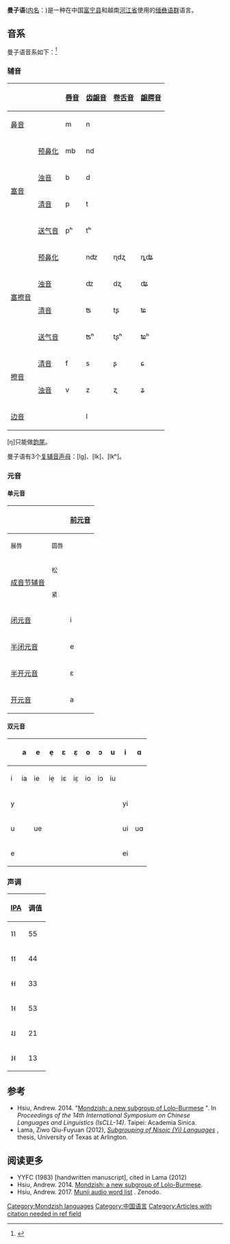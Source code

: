 {{Infobox language
|name=曼子语
|nativename=
|states=中国
|ethnicity=[[彝族|彝族]]
|speakers=2,000?
|date=1983
|ref=<ref name=YYFC>YYFC. 1983. [handwritten manuscript], cited in Lama (2012)</ref>
|familycolor=汉藏语系
|fam1=([[藏缅语族|藏缅语族]])
|fam2=[[缅彝语群|缅彝语群]]
|fam3=[[曼子语支|曼子语支]]
|script=
|iso3=none
|glotto=mond1267
|glottorefname=Mondzi
}}

'''曼子语'''([[外名与内名|内名]]：''{{IPA|mo21 ndʑi21}}'')是一种在中国[[富宁县|富宁县]]和越南[[河江省|河江省]]使用的[[缅彝语群|缅彝语群]]语言。

==音系==
曼子语音系如下：<ref>{{Cite journal|last=Lama|first=Ziwo Qiu-Fuyuan|date=2012-07-25|title=Subgrouping Of Nisoic (Yi) Languages: A Study From The Perspectives Of Shared Innovation And Phylogenetic Estimation|url=https://rc.library.uta.edu/uta-ir/handle/10106/11161|language=en|journal=|access-date=2021-03-27|archive-date=2020-05-18|archive-url=https://web.archive.org/web/20200518095449/https://rc.library.uta.edu/uta-ir/handle/10106/11161|dead-url=no}}</ref>

===辅音===
{| class="wikitable"
! colspan="2" |
![[唇音|唇音]]
![[齿龈音|齿龈音]]
![[卷舌音|卷舌音]]
![[龈腭音|龈腭音]]
![[软腭音|软腭音]]
|-
! colspan="2" |[[鼻音|鼻音]]
|m
|n
|
|
|(ŋ)
|-
! rowspan="4" |[[塞音|塞音]]
![[预鼻化|预鼻化]]
|mb
|nd
|
|
|ŋg
|-
![[浊音|浊音]]
|b
|d
|
|
|g
|-
![[清音|清音]]
|p
|t
|
|
|k
|-
![[送气音|送气音]]
|pʰ
|tʰ
|
|
|kʰ
|-
! rowspan="4" |[[塞擦音|塞擦音]]
![[预鼻化|预鼻化]]
|
|nʣ
|ɳdʐ
|ȵʥ
|
|-
![[浊音|浊音]]
|
|ʣ
|dʐ
|ʥ
|
|-
![[清音|清音]]
|
|ʦ
|tʂ
|ʨ
|
|-
![[送气音|送气音]]
|
|ʦʰ
|tʂʰ
|ʨʰ
|
|-
! rowspan="2" |[[擦音|擦音]]
![[清音|清音]]
|f
|s
|ʂ
|ɕ
|x
|-
![[浊音|浊音]]
|v
|z
|ʐ
|ʑ
|ɣ
|-
! colspan="2" |[[边音|边音]]
|
|l
|
|
|
|}
[ŋ]只能做[[韵尾|韵尾]]。

曼子语有3个[[复辅音|复辅音声母]]：[lg]、[lk]、[lkʰ]。 

===元音===
====单元音====
{| class="wikitable"
! colspan="2" rowspan="2" |
! colspan="2" |[[前元音|前元音]]
! rowspan="2" |非前
|-
!<small>展唇</small>
!<small>圆唇</small>
|-
! rowspan="2" |[[成音节辅音|成音节辅音]]
!<small>松</small>
|
|
|ɿ
|-
!<small>紧</small>
|
|
|ɿ̠
|-
! colspan="2" |[[闭元音|闭元音]]
|i
|
|u
|-
! colspan="2" |[[半闭元音|半闭元音]]
|e
|ø
|o
|-
! colspan="2" |[[半开元音|半开元音]]
|ɛ
|
|ɔ
|-
! colspan="2" |[[开元音|开元音]]
|a
|
|ɑ
|}

====双元音====
{| class="wikitable"
!
!a
!e
!e̠
!ɛ
!ɛ̠
!o
!ɔ
!u
!i
!ɑ
|-
!i
|ia
|ie
|ie̠
|iɛ
|iɛ̠
|io
|iɔ
|iu
|
|
|-
!y
|
|
|
|
|
|
|
|
|yi
|
|-
!u
|
|ue
|
|
|
|
|
|
|ui
|uɑ
|-
!e
|
|
|
|
|
|
|
|
|ei
|
|}

===声调===
{| class="wikitable"
![[国际音标|IPA]]
!调值
|-
|˥˥
|55
|-
|˦˦
|44
|-
|˧˧
|33
|-
|˥˧
|53
|-
|˨˩
|21
|-
|˩˧
|13
|}

==参考==
{{reflist}}
*Hsiu, Andrew. 2014. "[http://iscll-14.ling.sinica.edu.tw/files-pdf/Papers/Session2/Hsiu.pdf Mondzish: a new subgroup of Lolo-Burmese] {{Wayback|url=http://iscll-14.ling.sinica.edu.tw/files-pdf/Papers/Session2/Hsiu.pdf |date=20160303231541 }}". In ''Proceedings of the 14th International Symposium on Chinese Languages and Linguistics (IsCLL-14)''. Taipei: Academia Sinica.
*Lama, Ziwo Qiu-Fuyuan (2012), ''[https://uta-ir.tdl.org/uta-ir/bitstream/handle/10106/11161/Lama_uta_2502D_11591.pdf?sequence=1&isAllowed=y Subgrouping of Nisoic (Yi) Languages] {{Wayback|url=https://uta-ir.tdl.org/uta-ir/bitstream/handle/10106/11161/Lama_uta_2502D_11591.pdf?sequence=1&isAllowed=y |date=20150427143542 }}'', thesis, University of Texas at Arlington.

==阅读更多==
*YYFC (1983) [handwritten manuscript], cited in Lama (2012)
*Hsiu, Andrew. 2014. [http://doi.org/10.5281/zenodo.1127814 Mondzish: a new subgroup of Lolo-Burmese].
*Hsiu, Andrew. 2017. [https://sites.google.com/site/msealangs/mondzish-branch/munji Munji audio word list] {{Wayback|url=https://sites.google.com/site/msealangs/mondzish-branch/munji |date=20201009124615 }}. Zenodo. {{doi|10.5281/zenodo.1123381}}

{{中国语言}}
{{汉藏语系}}
{{Lolo-Burmese languages}}

[[Category:Mondzish_languages|Category:Mondzish languages]]
[[Category:中国语言|Category:中国语言]]
[[Category:Articles_with_citation_needed_in_ref_field|Category:Articles with citation needed in ref field]]